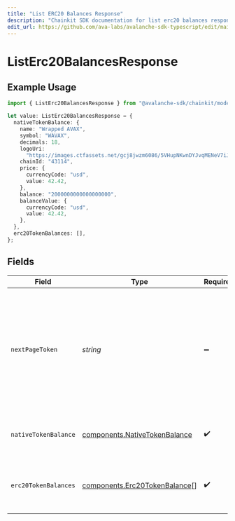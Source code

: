 ```yaml
---
title: "List ERC20 Balances Response"
description: "Chainkit SDK documentation for list erc20 balances response"
edit_url: https://github.com/ava-labs/avalanche-sdk-typescript/edit/main/chainkit/docs/models/components/listerc20balancesresponse.md
---
```


# ListErc20BalancesResponse

## Example Usage

```typescript
import { ListErc20BalancesResponse } from "@avalanche-sdk/chainkit/models/components";

let value: ListErc20BalancesResponse = {
  nativeTokenBalance: {
    name: "Wrapped AVAX",
    symbol: "WAVAX",
    decimals: 18,
    logoUri:
      "https://images.ctfassets.net/gcj8jwzm6086/5VHupNKwnDYJvqMENeV7iJ/fdd6326b7a82c8388e4ee9d4be7062d4/avalanche-avax-logo.svg",
    chainId: "43114",
    price: {
      currencyCode: "usd",
      value: 42.42,
    },
    balance: "2000000000000000000",
    balanceValue: {
      currencyCode: "usd",
      value: 42.42,
    },
  },
  erc20TokenBalances: [],
};
```

## Fields

| Field                                                                                                                                  | Type                                                                                                                                   | Required                                                                                                                               | Description                                                                                                                            |
| -------------------------------------------------------------------------------------------------------------------------------------- | -------------------------------------------------------------------------------------------------------------------------------------- | -------------------------------------------------------------------------------------------------------------------------------------- | -------------------------------------------------------------------------------------------------------------------------------------- |
| `nextPageToken`                                                                                                                        | *string*                                                                                                                               | :heavy_minus_sign:                                                                                                                     | A token, which can be sent as `pageToken` to retrieve the next page. If this field is omitted or empty, there are no subsequent pages. |
| `nativeTokenBalance`                                                                                                                   | [components.NativeTokenBalance](https://github.com/ava-labs/avalanche-sdk-typescript/blob/main/chainkit/models/components/nativetokenbalance.md)                                                         | :heavy_check_mark:                                                                                                                     | The native token balance for the address.                                                                                              |
| `erc20TokenBalances`                                                                                                                   | [components.Erc20TokenBalance](https://github.com/ava-labs/avalanche-sdk-typescript/blob/main/chainkit/models/components/erc20tokenbalance.md)[]                                                         | :heavy_check_mark:                                                                                                                     | The list of ERC-20 token balances for the address.                                                                                     |